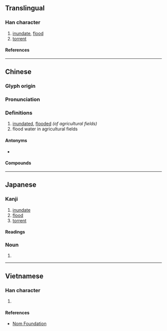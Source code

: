 {{also|涝}}
{{character info}}
==Translingual==

===Han character===
{{Han char|rn=85|rad=水|as=12|sn=15|four=39127|canj=EFFS|ids=⿰氵勞}}

# [[inundate]], [[flood]]
# [[torrent]]

====References====
{{Han ref|kx=0651.280|dkj=18318|dj=1061.290|hdz=31747.110|uh=6F87}}

----

==Chinese==
{{zh-forms|s=涝}}

===Glyph origin===
{{Han etym}}
{{Han compound|水|勞|ls=psc|c1=s|c2=p|t1=water}}

===Pronunciation===
{{zh-pron
|m=lào
|c=lou6,lou4
|h=pfs=
|md=
|mn=qz:lō͘/tw:làu/xm,zz:lō
|w=
|mc=y
|oc=y
|cat=v,n,adj
}}

===Definitions===
{{zh-hanzi}}

# [[inundated]], [[flooded]] ''(of agricultural fields)''
# flood water in agricultural fields

====Antonyms====
* {{zh-l|旱}}

====Compounds====
{{zh-der|洪澇|旱澇保收}}

----

==Japanese==

===Kanji===
{{ja-kanji|grade=|rs=水12}}

# [[inundate]]
# [[flood]]
# [[torrent]]

====Readings====
{{rfv-pron|ja}}
{{ja-readings
|goon=ろう<らう
|kanon=ろう<らう
|kun=おおなみ-<おほなみ-
}}

===Noun===
{{ja-noun|おおなみ|hhira=おほなみ}}
# {{alternative spelling of|ja|大波||[[billow]], [[surge]]}}

----

==Vietnamese==

===Han character===
{{vi-readings|rs=水12|reading=lạo, rạo}}

# {{rfdef|vi|sort=水12}}

====References====
*[http://nomfoundation.org/common/nom_details.php?codepoint=6f87 Nom Foundation]